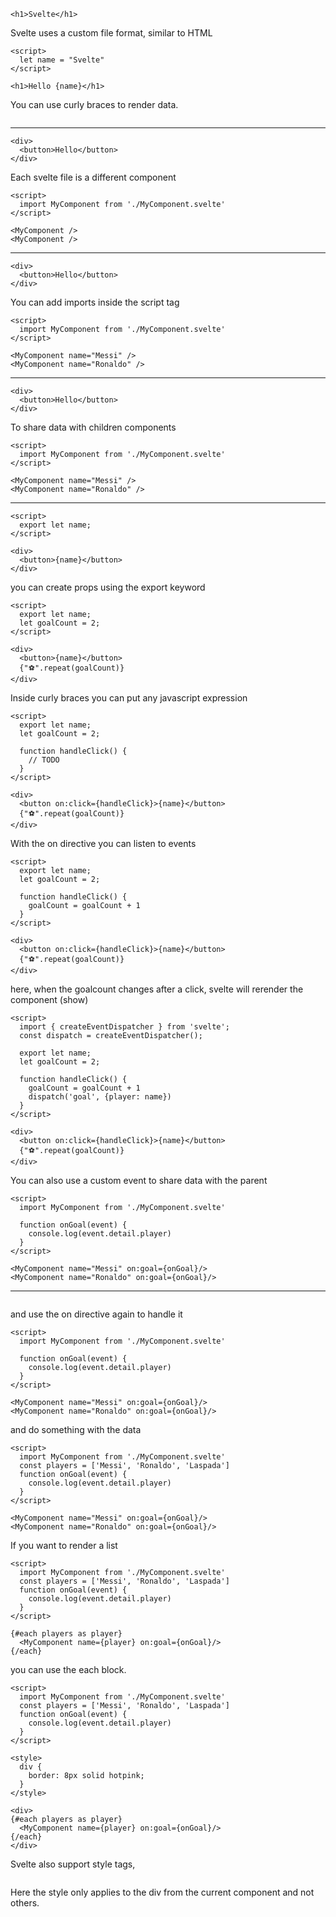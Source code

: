 <StepHead>

```svelte App.svelte
<h1>Svelte</h1>
```

</StepHead>

Svelte uses a custom file format, similar to HTML

<StepHead>

```svelte App.svelte
<script>
  let name = "Svelte"
</script>

<h1>Hello {name}</h1>
```

</StepHead>

You can use curly braces to render data.

<StepHead>

```svelte App.svelte

```

---

```svelte MyComponent.svelte
<div>
  <button>Hello</button>
</div>
```

</StepHead>

Each svelte file is a different component

<StepHead>

```svelte App.svelte focus=2,5,6
<script>
  import MyComponent from './MyComponent.svelte'
</script>

<MyComponent />
<MyComponent />
```

---

```svelte MyComponent.svelte focus=2[1]
<div>
  <button>Hello</button>
</div>
```

</StepHead>

You can add imports inside the script tag

<StepHead>

```svelte App.svelte focus=5[14:26],6[14:28]
<script>
  import MyComponent from './MyComponent.svelte'
</script>

<MyComponent name="Messi" />
<MyComponent name="Ronaldo" />
```

---

```svelte MyComponent.svelte focus=2[1]
<div>
  <button>Hello</button>
</div>
```

</StepHead>

To share data with children components

<StepHead>

```svelte App.svelte focus=5[14:26],6[14:28]
<script>
  import MyComponent from './MyComponent.svelte'
</script>

<MyComponent name="Messi" />
<MyComponent name="Ronaldo" />
```

---

```svelte MyComponent.svelte focus=2,6
<script>
  export let name;
</script>

<div>
  <button>{name}</button>
</div>
```

</StepHead>

you can create props using the export keyword

<StepHead>

```svelte MyComponent.svelte focus=3,8
<script>
  export let name;
  let goalCount = 2;
</script>

<div>
  <button>{name}</button>
  {"⚽".repeat(goalCount)}
</div>
```

</StepHead>

Inside curly braces you can put any javascript expression

<StepHead>

```svelte MyComponent.svelte focus=11[11:32]
<script>
  export let name;
  let goalCount = 2;

  function handleClick() {
    // TODO
  }
</script>

<div>
  <button on:click={handleClick}>{name}</button>
  {"⚽".repeat(goalCount)}
</div>
```

</StepHead>

With the on directive you can listen to events

<StepHead>

```svelte MyComponent.svelte focus=5:7,11[11:32]
<script>
  export let name;
  let goalCount = 2;

  function handleClick() {
    goalCount = goalCount + 1
  }
</script>

<div>
  <button on:click={handleClick}>{name}</button>
  {"⚽".repeat(goalCount)}
</div>
```

</StepHead>

here, when the goalcount changes after a click, svelte will rerender the component (show)

<StepHead>

```svelte MyComponent.svelte focus=2:3,8,10,11
<script>
  import { createEventDispatcher } from 'svelte';
  const dispatch = createEventDispatcher();

  export let name;
  let goalCount = 2;

  function handleClick() {
    goalCount = goalCount + 1
    dispatch('goal', {player: name})
  }
</script>

<div>
  <button on:click={handleClick}>{name}</button>
  {"⚽".repeat(goalCount)}
</div>
```

</StepHead>

You can also use a custom event to share data with the parent

<StepHead>

```svelte App.svelte focus=9[27:42],10[29:44]
<script>
  import MyComponent from './MyComponent.svelte'

  function onGoal(event) {
    console.log(event.detail.player)
  }
</script>

<MyComponent name="Messi" on:goal={onGoal}/>
<MyComponent name="Ronaldo" on:goal={onGoal}/>
```

---

```svelte MyComponent.svelte focus=10

```

</StepHead>

and use the on directive again to handle it

<StepHead>

```svelte App.svelte focus=4:6,9[27:42],10[29:44]
<script>
  import MyComponent from './MyComponent.svelte'

  function onGoal(event) {
    console.log(event.detail.player)
  }
</script>

<MyComponent name="Messi" on:goal={onGoal}/>
<MyComponent name="Ronaldo" on:goal={onGoal}/>
```

</StepHead>

and do something with the data

<StepHead>

```svelte App.svelte focus=3
<script>
  import MyComponent from './MyComponent.svelte'
  const players = ['Messi', 'Ronaldo', 'Laspada']
  function onGoal(event) {
    console.log(event.detail.player)
  }
</script>

<MyComponent name="Messi" on:goal={onGoal}/>
<MyComponent name="Ronaldo" on:goal={onGoal}/>
```

</StepHead>

If you want to render a list

<StepHead>

```svelte App.svelte focus=3,9,10[16:28],11
<script>
  import MyComponent from './MyComponent.svelte'
  const players = ['Messi', 'Ronaldo', 'Laspada']
  function onGoal(event) {
    console.log(event.detail.player)
  }
</script>

{#each players as player}
  <MyComponent name={player} on:goal={onGoal}/>
{/each}
```

</StepHead>

you can use the each block.

<StepHead>

```svelte App.svelte focus=9:13
<script>
  import MyComponent from './MyComponent.svelte'
  const players = ['Messi', 'Ronaldo', 'Laspada']
  function onGoal(event) {
    console.log(event.detail.player)
  }
</script>

<style>
  div {
    border: 8px solid hotpink;
  }
</style>

<div>
{#each players as player}
  <MyComponent name={player} on:goal={onGoal}/>
{/each}
</div>
```

</StepHead>

Svelte also support style tags,

<StepHead>

```svelte App.svelte focus=10:12,15,19

```

</StepHead>

Here the style only applies to the div from the current component and not others.
